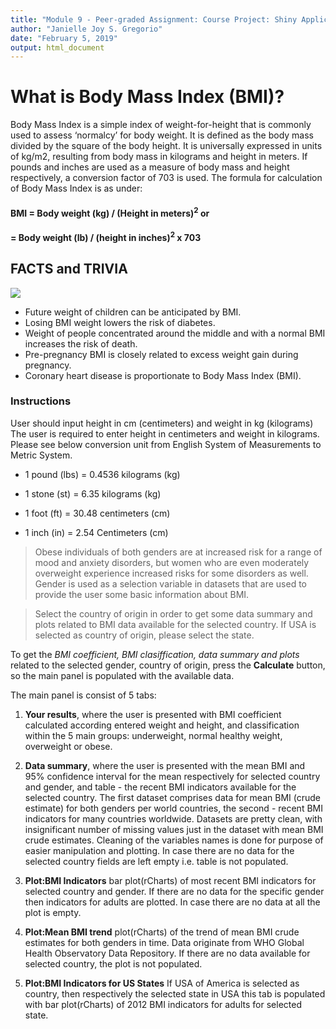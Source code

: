---
title: "Module 9 - Peer-graded Assignment: Course Project: Shiny Application and Reproducible Pitch"
author: "Janielle Joy S. Gregorio"
date: "February 5, 2019"
output: html_document
---

# What is Body Mass Index (BMI)?

Body Mass Index is a simple index of weight-for-height that is commonly used to assess 'normalcy' for body weight. It is defined as the body mass divided by the square of the body height. It is universally expressed in units of kg/m2, resulting from body mass in kilograms and height in meters. If pounds and inches are used as a measure of body mass and height respectively, a conversion factor of 703 is used. The formula for calculation of Body Mass Index  is as under:


#### BMI = Body weight (kg) / (Height in meters)^2^ or

#### = Body weight (lb) / (height in inches)^2^ x 703



## FACTS and TRIVIA  

![](/Users\hello\Downloads\Mod9_CourseProj\bmi\www\WeightCategories.jpeg)

* Future weight of children can be anticipated by BMI.
* Losing BMI weight lowers the risk of diabetes.
* Weight of people concentrated around the middle and with a normal BMI  increases the risk of death.
* Pre-pregnancy BMI is closely related to excess weight gain during pregnancy.
* Coronary heart disease is proportionate to Body Mass Index (BMI).


### Instructions
User should input height in cm (centimeters) and weight in kg (kilograms)
The user is required to enter height in centimeters and weight in kilograms.
Please see below conversion unit from English System of Measurements to Metric System.

+ 1 pound (lbs) = 0.4536 kilograms (kg)

+ 1 stone (st) = 6.35 kilograms (kg)

+ 1 foot (ft) = 30.48 centimeters (cm)

+ 1 inch (in) = 2.54 Centimeters (cm)


> Obese individuals of both genders are at increased risk for a range of mood and anxiety disorders, but women who are even moderately overweight experience increased risks for some disorders as well. Gender is used as a selection variable in datasets that are used to provide the user some basic information about BMI. 

>Select the country of origin in order to get some data summary and plots related to BMI data available for the selected country. If USA is selected as country of origin, please select the state.  

To get the *BMI coefficient, BMI clasiffication, data summary and plots* related to the selected gender, country of origin, press the **Calculate** button, so the main panel is populated with the available data.  

The main panel is consist of 5 tabs:  

1. **Your results**, where the user is presented with BMI coefficient calculated according entered weight and height, and classification within the 5 main groups: underweight, normal healthy weight, overweight or obese.  

2. **Data summary**, where the user is presented with the mean BMI and 95% confidence interval for the mean respectively for selected country and gender, and table - the recent BMI indicators available for the selected country. The first dataset comprises data for mean BMI (crude estimate) for both genders per world countries, the second - recent BMI indicators for many countries worldwide. Datasets are pretty clean, with insignificant number of missing values just in the dataset with mean BMI crude estimates. Cleaning of the variables names is done for purpose of easier manipulation and plotting. In case there are no data for the selected country fields are left empty i.e. table is not populated.  

3. **Plot:BMI Indicators** bar plot(rCharts) of most recent BMI indicators for selected country and gender. If there are no data for the specific gender then indicators for adults are plotted. In case there are no data at all the plot is empty.  

4. **Plot:Mean BMI trend** plot(rCharts) of the trend of mean BMI crude estimates for both genders in time. Data originate from WHO Global Health Observatory Data Repository. If there are no data available for selected country, the plot is not populated.  

5. **Plot:BMI Indicators for US States** If USA of America is selected as country, then respectively the selected state in USA this tab is populated with bar plot(rCharts) of 2012 BMI indicators for adults for selected state. 
